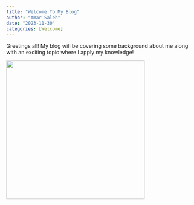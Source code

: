 ```yaml
---
title: "Welcome To My Blog"
author: "Amar Saleh"
date: "2023-11-30"
categories: [Welcome]
---
```


Greetings all! My blog will be covering some background about me along with an exciting topic where I apply my knowledge!

![](thumbnail.jpg){width="366"}
